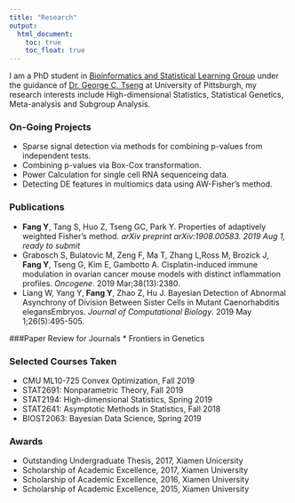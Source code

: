 ```yaml
---
title: "Research"
output:
  html_document:
    toc: true
    toc_float: true
---
```


I am a PhD student in [Bioinformatics and Statistical Learning Group](https://tsenglab.biostat.pitt.edu) under the guidance of [Dr. George C. Tseng](http://www.pitt.edu/~ctseng/) at University of Pittsburgh, my research interests include High-dimensional Statistics, Statistical Genetics, Meta-analysis and Subgroup Analysis.

### On-Going Projects
* Sparse signal detection via methods for combining p-values from independent tests. 
* Combining p-values via Box-Cox transformation.
* Power Calculation for single cell RNA sequenceing data.
* Detecting DE features in multiomics data using
AW-Fisher's method.

### Publications
*  **Fang Y**, Tang S, Huo Z, Tseng GC, Park Y. Properties of adaptively weighted Fisher’s method. *arXiv preprint arXiv:1908.00583. 2019 Aug 1, ready to submit*
* Grabosch S, Bulatovic M, Zeng F, Ma T, Zhang L,Ross M, Brozick J, **Fang Y**, Tseng G, Kim E, Gambotto A. Cisplatin-induced immune modulation in ovarian cancer mouse models with distinct inflammation profiles. *Oncogene*. 2019 Mar;38(13):2380.
*  Liang W, Yang Y, **Fang Y**, Zhao Z, Hu J. Bayesian Detection of Abnormal Asynchrony of Division Between Sister Cells in Mutant Caenorhabditis elegansEmbryos. *Journal of Computational Biology*. 2019 May 1;26(5):495-505.

###Paper  Review for Journals
* Frontiers in Genetics


### Selected Courses Taken
* CMU ML10-725 Convex Optimization, Fall 2019
* STAT2691: Nonparametric Theory, Fall 2019
* STAT2194: High-dimensional Statistics, Spring 2019
* STAT2641: Asymptotic Methods in Statistics, Fall 2018  
* BIOST2063: Bayesian Data Science, Spring 2019

### Awards 
*  Outstanding Undergraduate Thesis, 2017, Xiamen Unicersity 
*  Scholarship of Academic Excellence, 2017, Xiamen University
*  Scholarship of Academic Excellence, 2016, Xiamen University
*  Scholarship of Academic Excellence, 2015, Xiamen University